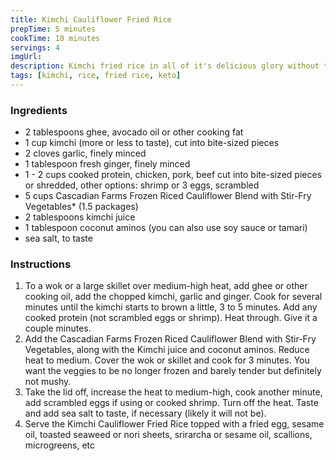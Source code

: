 ```yaml
---
title: Kimchi Cauliflower Fried Rice
prepTime: 5 minutes
cookTime: 10 minutes
servings: 4
imgUrl:
description: Kimchi fried rice in all of it's delicious glory without the actual rice
tags: [kimchi, rice, fried rice, keto]
---
```


### Ingredients

- 2 tablespoons ghee, avocado oil or other cooking fat
- 1 cup kimchi (more or less to taste), cut into bite-sized pieces
- 2 cloves garlic, finely minced
- 1 tablespoon fresh ginger, finely minced
- 1 - 2 cups cooked protein, chicken, pork, beef cut into bite-sized pieces or shredded, other options: shrimp or 3 eggs, scrambled
- 5 cups Cascadian Farms Frozen Riced Cauliflower Blend with Stir-Fry Vegetables\* (1.5 packages)
- 2 tablespoons kimchi juice
- 1 tablespoon coconut aminos (you can also use soy sauce or tamari)
- sea salt, to taste

### Instructions

1. To a wok or a large skillet over medium-high heat, add ghee or other cooking oil, add the chopped kimchi, garlic and ginger. Cook for several minutes until the kimchi starts to brown a little, 3 to 5 minutes. Add any cooked protein (not scrambled eggs or shrimp). Heat through. Give it a couple minutes.
1. Add the Cascadian Farms Frozen Riced Cauliflower Blend with Stir-Fry Vegetables, along with the Kimchi juice and coconut aminos. Reduce heat to medium. Cover the wok or skillet and cook for 3 minutes. You want the veggies to be no longer frozen and barely tender but definitely not mushy.
1. Take the lid off, increase the heat to medium-high, cook another minute, add scrambled eggs if using or cooked shrimp. Turn off the heat. Taste and add sea salt to taste, if necessary (likely it will not be).
1. Serve the Kimchi Cauliflower Fried Rice topped with a fried egg, sesame oil, toasted seaweed or nori sheets, srirarcha or sesame oil, scallions, microgreens, etc
